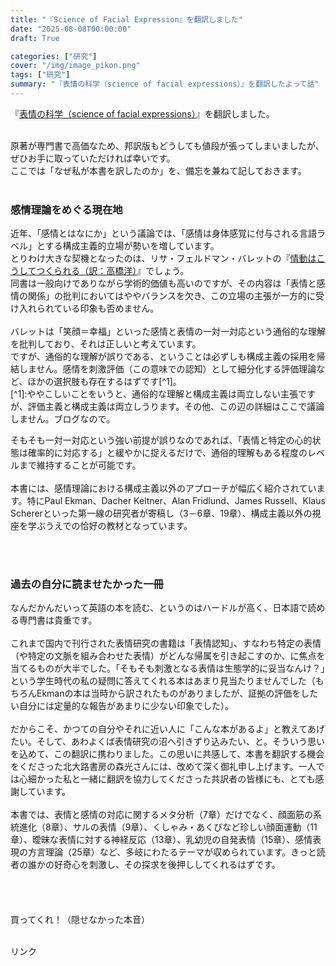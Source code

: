 ```yaml
---
title: "『Science of Facial Expression』を翻訳しました"
date: "2025-08-08T00:00:00"
draft: True

categories: ["研究"]
cover: "/img/image_pikon.png"
tags: ["研究"]
summary: "『表情の科学（science of facial expressions）』を翻訳したよって話"
---
```

<script type="text/javascript" src="//ajax.googleapis.com/ajax/libs/jquery/3.1.1/jquery.min.js"></script>
<script language="JavaScript">
$(document).ready( function () {
   $("a[href^='http']:not([href*='" + location.hostname + "'])").attr('target', '_blank');
})
</script>

『[表情の科学（science of facial expressions）](https://www.kitaohji.com/book/b666026.html)』を翻訳しました。<br>
<br>

原著が専門書で高価なため、邦訳版もどうしても値段が張ってしまいましたが、ぜひお手に取っていただければ幸いです。<br>
ここでは「なぜ私が本書を訳したのか」を、備忘を兼ねて記しておきます。<br>
<br>

### 感情理論をめぐる現在地
近年、「感情とはなにか」という議論では、「感情は身体感覚に付与される言語ラベル」とする構成主義的立場が勢いを増しています。<br>
とりわけ大きな契機となったのは、リサ・フェルドマン・バレットの『[情動はこうしてつくられる（訳：高橋洋）](https://amzn.to/47lW5qy)』でしょう。<br>
同書は一般向けでありながら学術的価値も高いのですが、その内容は「表情と感情の関係」の批判においてはややバランスを欠き、この立場の主張が一方的に受け入れられている印象も否めません。<br>
<br>
バレットは「笑顔＝幸福」といった感情と表情の一対一対応という通俗的な理解を批判しており、それは正しいと考えています。<br>
ですが、通俗的な理解が誤りである、ということは必ずしも構成主義の採用を帰結しません。感情を刺激評価（この意味での認知）として細分化する評価理論など、ほかの選択肢も存在するはずです[^1]。<br>
[^1]:ややこしいことをいうと、通俗的な理解と構成主義は両立しない主張ですが、評価主義と構成主義は両立しうります。その他、この辺の詳細はここで議論しません。ブログなので。
<br>

そもそも一対一対応という強い前提が誤りなのであれば、「表情と特定の心的状態は確率的に対応する」と緩やかに捉えるだけで、通俗的理解もある程度のレベルまで維持することが可能です。<br>
<br>
本書には、感情理論における構成主義以外のアプローチが幅広く紹介されています。特にPaul Ekman、Dacher Keltner、Alan Fridlund、James Russell、Klaus Schererといった第一線の研究者が寄稿し（3－6章、19章）、構成主義以外の視座を学ぶうえでの恰好の教材となっています。<br>
<br>

<br>

### 過去の自分に読ませたかった一冊
なんだかんだいって英語の本を読む、というのはハードルが高く、日本語で読める専門書は貴重です。<br>
<br>
これまで国内で刊行された表情研究の書籍は「表情認知」、すなわち特定の表情（や特定の文脈を組み合わせた表情）がどんな帰属を引き起こすのか、に焦点を当てるものが大半でした。「そもそも刺激となる表情は生態学的に妥当なんけ？」という学生時代の私の疑問に答えてくれる本はあまり見当たりませんでした（もちろんEkmanの本は当時から訳されたものがありましたが、証拠の評価をしたい自分には定量的な報告があまりに少ない印象でした）。<br>
<br>
だからこそ、かつての自分やそれに近い人に「こんな本があるよ」と教えてあげたい。そして、あわよくば表情研究の沼へ引きずり込みたい、と。そういう思いを込めて、この翻訳に携わりました。この思いに共感して、本書を翻訳する機会をくださった北大路書房の森光さんには、改めて深く御礼申し上げます。一人では心細かった私と一緒に翻訳を協力してくださった共訳者の皆様にも、とても感謝しています。<br>
<br>
本書では、表情と感情の対応に関するメタ分析（7章）だけでなく、顔面筋の系統進化（8章）、サルの表情（9章）、くしゃみ・あくびなど珍しい顔面運動（11章）、曖昧な表情に対する神経反応（13章）、乳幼児の自発表情（15章）、感情表現の方言理論（25章）など、多岐にわたるテーマが収められています。きっと読者の誰かの好奇心を刺激し、その探求を後押ししてくれるはずです。<br>
<br>
<br>
<br>
<br>
買ってくれ！（隠せなかった本音）
<br>
<br>

<!-- START MoshimoAffiliateEasyLink -->
<script type="text/javascript">
(function(b,c,f,g,a,d,e){b.MoshimoAffiliateObject=a;
b[a]=b[a]||function(){arguments.currentScript=c.currentScript
||c.scripts[c.scripts.length-2];(b[a].q=b[a].q||[]).push(arguments)};
c.getElementById(a)||(d=c.createElement(f),d.src=g,
d.id=a,e=c.getElementsByTagName("body")[0],e.appendChild(d))})
(window,document,"script","//dn.msmstatic.com/site/cardlink/bundle.js?20220329","msmaflink");
msmaflink({"n":"表情の科学: 歴史と論争,研究の最前線","b":"北大路書房","t":"","d":"https:\/\/m.media-amazon.com","c_p":"","p":["\/images\/I\/51PZjtSVBhL._SL500_.jpg"],"u":{"u":"https:\/\/www.amazon.co.jp\/dp\/4762832952","t":"amazon","r_v":""},"v":"2.1","b_l":[{"id":1,"u_tx":"Amazonで見る","u_bc":"#f79256","u_url":"https:\/\/www.amazon.co.jp\/dp\/4762832952","a_id":1842760,"p_id":170,"pl_id":27060,"pc_id":185,"s_n":"amazon","u_so":1},{"id":2,"u_tx":"楽天市場で見る","u_bc":"#f76956","u_url":"https:\/\/search.rakuten.co.jp\/search\/mall\/%E8%A1%A8%E6%83%85%E3%81%AE%E7%A7%91%E5%AD%A6%3A%20%E6%AD%B4%E5%8F%B2%E3%81%A8%E8%AB%96%E4%BA%89%2C%E7%A0%94%E7%A9%B6%E3%81%AE%E6%9C%80%E5%89%8D%E7%B7%9A\/","a_id":1824263,"p_id":54,"pl_id":27059,"pc_id":54,"s_n":"rakuten","u_so":2},{"id":3,"u_tx":"Yahoo!ショッピングで見る","u_bc":"#66a7ff","u_url":"https:\/\/shopping.yahoo.co.jp\/search?first=1\u0026p=%E8%A1%A8%E6%83%85%E3%81%AE%E7%A7%91%E5%AD%A6%3A%20%E6%AD%B4%E5%8F%B2%E3%81%A8%E8%AB%96%E4%BA%89%2C%E7%A0%94%E7%A9%B6%E3%81%AE%E6%9C%80%E5%89%8D%E7%B7%9A","a_id":1845435,"p_id":1225,"pl_id":27061,"pc_id":1925,"s_n":"yahoo","u_so":3}],"eid":"K1Yst","s":"s"});
</script>
<div id="msmaflink-K1Yst">リンク</div>
<!-- MoshimoAffiliateEasyLink END -->
